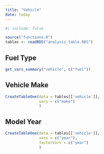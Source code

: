 ```yaml
---
title: "Vehicle"
date: today
---
```


```r
#| include: false

source("functions.R")
tables <- readRDS("analysis_table.RDS")
```

## Fuel Type
```r
get_vars_summary("vehicle", c("fuel"))
```

## Vehicle Make
```r
CreateTableOne(data = tables[['vehicle']],
               vars = c("make")
               )
```

## Model Year
```r
CreateTableOne(data = tables[['vehicle']],
               vars = c("year"),
               factorVars = c("year")
               )
```

